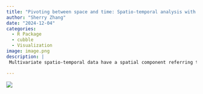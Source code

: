 ```yaml
---
title: "Pivoting between space and time: Spatio-temporal analysis with cubble"
author: "Sherry Zhang"
date: "2024-12-04"
categories:
  - R Package
  - cubble
  - Visualization
image: image.png
description: | 
 Multivariate spatio-temporal data have a spatial component referring to the location of each observation, a temporal component recorded at regular or irregular time intervals, and multiple variables measured at each spatial and temporal value. Often, such data are fragmented, reflecting a common practice of focusing on either spatial or temporal aspects separately. This fragmentation makes it difficult to handle them coherently and comprehensively. This work introduces a new data structure to facilitate the study of different portions or combinations of spatio-temporal data for exploratory data analysis. The proposed structure, implemented in the R package, cubble, organizes spatial and temporal variables as two facets of a single data object, allowing them to be wrangled separately or combined while ensuring synchronization. Examples will be provided to visualize weather station data with cubble using glyph maps.

---
```


![](image.png)
